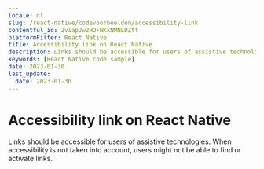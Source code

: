 ```yaml
---
locale: nl
slug: /react-native/codevoorbeelden/accessibility-link
contentful_id: 2viapJw2HOFNKxNMNLDZtt
platformFilter: React Native
title: Accessibility link on React Native
description: Links should be accessible for users of assistive technologies.
keywords: [React Native code sample]
date: 2023-01-30
last_update:
  date: 2023-01-30
---
```


# Accessibility link on React Native

Links should be accessible for users of assistive technologies. When accessibility is not taken into account, users might not be able to find or activate links.

<CodeSample id="accessibility-link" locale="nl" platform="react native"/>
